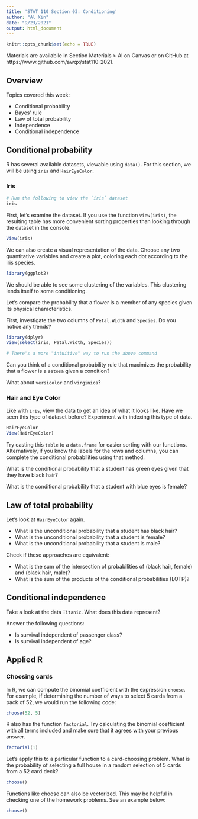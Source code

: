 ```yaml
---
title: 'STAT 110 Section 03: Conditioning'
author: "Al Xin"
date: "9/23/2021"
output: html_document
---
```


```r
knitr::opts_chunk$set(echo = TRUE)
```

Materials are availabile in Section Materials > Al on Canvas or on GitHub at https://www.github.com/awqx/stat110-2021. 

## Overview

Topics covered this week: 

- Conditional probability
- Bayes' rule
- Law of total probability
- Independence
- Conditional independence

## Conditional probability

R has several available datasets, viewable using `data()`. For this section, we will be using `iris` and `HairEyeColor`.

### Iris

```r
# Run the following to view the `iris` dataset
iris
```

First, let's examine the dataset. If you use the function `View(iris)`, the resulting table has more convenient sorting properties than looking through the dataset in the console. 

```r
View(iris)
```

We can also create a visual representation of the data. Choose any two quantitative variables and create a plot, coloring each dot according to the iris species. 

```r
library(ggplot2)
```

We should be able to see some clustering of the variables. This clustering lends itself to some conditioning. 

Let's compare the probability that a flower is a member of any species given its physical characteristics. 

First, investigate the two columns of `Petal.Width` and `Species`. Do you notice any trends? 

```r
library(dplyr)
View(select(iris, Petal.Width, Species))

# There's a more "intuitive" way to run the above command
```

Can you think of a conditional probability rule that maximizes the probability that a flower is a `setosa` given a condition?

What about `versicolor` and `virginica`?

### Hair and Eye Color

Like with `iris`, view the data to get an idea of what it looks like. Have we seen this type of dataset before? Experiment with indexing this type of data. 

```r
HairEyeColor
View(HairEyeColor)
```

Try casting this `table` to a `data.frame` for easier sorting with our functions. Alternatively, if you know the labels for the rows and columns, you can complete the conditional probabilities using that method. 

What is the conditional probability that a student has green eyes given that they have black hair?

What is the conditional probability that a student with blue eyes is female?

## Law of total probability

Let's look at `HairEyeColor` again.

- What is the unconditional probability that a student has black hair?
- What is the unconditional probability that a student is female?
- What is the unconditional probability that a student is male?

Check if these approaches are equivalent:

- What is the sum of the intersection of probabilities of (black hair, female) and (black hair, male)?
- What is the sum of the products of the conditional probabilities (LOTP)?

## Conditional independence

Take a look at the data `Titanic`. What does this data represent?

Answer the following questions:

- Is survival independent of passenger class?
- Is survival independent of age?

## Applied R

### Choosing cards

In R, we can compute the binomial coefficient with the expression `choose`. For example, if determining the number of ways to select 5 cards from a pack of 52, we would run the following code: 

```r
choose(52, 5)
```

R also has the function `factorial`. Try calculating the binomial coefficient with all terms included and make sure that it agrees with your previous answer.

```r
factorial(1)
```

Let's apply this to a particular function to a card-choosing problem. What is the probability of selecting a full house in a random selection of 5 cards from a 52 card deck?

```r
choose()
```

Functions like choose can also be vectorized. This may be helpful in checking one of the homework problems. See an example below:

```r
choose()
```

